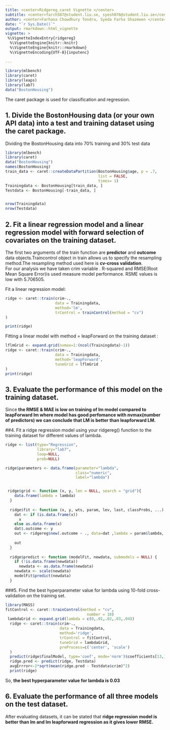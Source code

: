 ```yaml
---
title: <center>Ridgereg_caret Vignette </center>
subtitle: <center>farch587@student.liu.se, syesh076@student.liu.se</center>
author: <center>Farhana Chowdhury Tondra, Syeda Farha Shazmeen </center>
date: "`r Sys.Date()`"
output: rmarkdown::html_vignette
vignette: >
 %\VignetteIndexEntry{ridgereg}
  %\VignetteEngine{knitr::knitr}
  %\VignetteEngine{knitr::rmarkdown}
  %\VignetteEncoding{UTF-8}{inputenc}
  
---
```

```r
library(mlbench)
library(caret)
library(leaps)
library(lab7)
data("BostonHousing")
```
The caret package is used for classification and regression.

## 1. Divide the BostonHousing data (or your own API data) into a test and training dataset using the caret package.

Dividing the BostonHousing data into 70% training and 30% test data 


```r
library(mlbench)
library(caret)
data("BostonHousing")
names(BostonHousing)
train_data <- caret::createDataPartition(BostonHousing$age, p = .7,
                                         list = FALSE,
                                         times= 1)
Trainingdata <- BostonHousing[train_data, ]
Testdata <- BostonHousing[-train_data, ]


nrow(Trainingdata)
nrow(Testdata)
```



## 2. Fit a linear regression model and a linear regression model with forward selection of covariates on the training dataset.

The first two arguments of the train function are **predictor** and **outcome** data objects.Traincontrol object in train allows us to specify the resampling method.The resampling method used here is **cv-cross validation**. <br/>
For our analysis we have taken crim variable . R-squared  and RMSE(Root Mean Square Error)is used measure model performance. RSME values is low with  5.706505.

Fit a linear regression model: 

```r
ridge <- caret::train(crim~.,
                      data = Trainingdata,
                      method='lm',
                      trControl = trainControl(method = "cv")
)

print(ridge)
```


Fitting a linear model with method = leapForward on the training dataset :

```r
lflmGrid <- expand.grid(nvmax=1:(ncol(Trainingdata)-1))
ridge <- caret::train(crim~.,
                      data = Trainingdata,
                      method='leapForward',
                      tuneGrid = lflmGrid
)
print(ridge)
```

## 3. Evaluate the performance of this model on the training dataset.

Since **the RMSE & MAE is low on training of lm model compared to leapForward lm where model has good perfomance with nvmax(number of predictors) we can conclude that LM is better than leapforward LM.**

##4. Fit a ridge regression model using your ridgereg() function to the training dataset for different values of lambda.


```r
ridge <- list(type="Regression", 
              library="lab7",
              loop=NULL,
              prob=NULL)

ridge$parameters <- data.frame(parameter="lambda",
                               class="numeric",
                               label="lambda")


 ridge$grid <- function (x, y, len = NULL, search = "grid"){
    data.frame(lambda = lambda)
  } 
  
  ridge$fit <- function (x, y, wts, param, lev, last, classProbs, ...) {
    dat <- if (is.data.frame(x)) 
      x
    else as.data.frame(x)
    dat$.outcome <- y
    out <- ridgereg$new(.outcome ~ ., data=dat ,lambda = param$lambda, normalize=normalize, ...)
    
    out
  }
  
  ridge$predict <- function (modelFit, newdata, submodels = NULL) {
    if (!is.data.frame(newdata)) 
      newdata <- as.data.frame(newdata)
    newdata <- scale(newdata)
    modelFit$predict(newdata)
  }

```



###5. Find the best hyperparameter value for lambda using 10-fold cross-validation on the training set.

```r
library(MASS)
fitControl <- caret::trainControl(method = "cv",
                                    number = 10)
 lambdaGrid <- expand.grid(lambda = c(0,.01,.02,.03,.04))
  ridge <- caret::train(crim~.,
                        data = Trainingdata,
                        method='ridge',
                        trControl = fitControl,
                        tuneGrid = lambdaGrid,
                        preProcess=c('center', 'scale')
  )
  predict(ridge$finalModel, type='coef', mode='norm')$coefficients[13,]
  ridge.pred <- predict(ridge, Testdata)
  avgErrror<-2*sqrt(mean(ridge.pred - Testdata$crim)^2)
  print(ridge)

```

So, **the best hyperparameter value for lambda is 0.03**



## 6. Evaluate the performance of all three models on the test dataset.

After evaluating datasets, it can be stated that **ridge regression model is better than lm and lm leapforward regression as it gives lower RMSE.**

